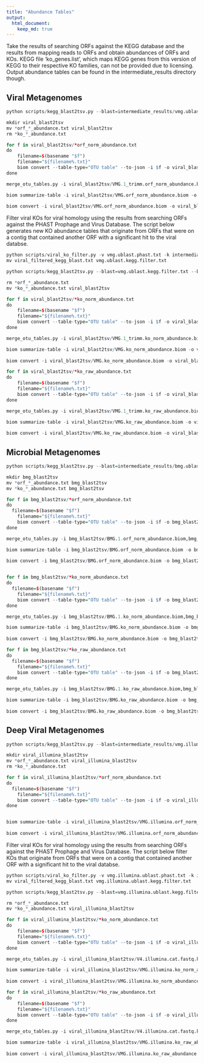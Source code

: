 ```yaml
---
title: "Abundance Tables"
output:
  html_document:
    keep_md: true
---
```


Take the results of searching ORFs against the KEGG database and the results from mapping reads to ORFs and obtain abundances of ORFs and KOs. KEGG file 'ko_genes.list', which maps KEGG genes from this version of KEGG to their respective KO families, can not be provided due to licensing. Output abundance tables can be found in the intermediate_results directory though.

## Viral Metagenomes

```r
python scripts/kegg_blast2tsv.py --blast=intermediate_results/vmg.ublast.kegg.txt --bowtie_dir=vmg_orfs_bowtie --gene_ko_mapping=kegg/genes/ko/ko_genes.list

mkdir viral_blast2tsv
mv *orf_*_abundance.txt viral_blast2tsv
rm *ko_*_abundance.txt

for f in viral_blast2tsv/*orf_norm_abundance.txt
do
	filename=$(basename "$f")
	filename="${filename%.txt}"
	biom convert --table-type="OTU table" --to-json -i $f -o viral_blast2tsv/$filename.biom
done

merge_otu_tables.py -i viral_blast2tsv/VMG.1_trimm.orf_norm_abundance.biom,viral_blast2tsv/VMG.2_trimm.orf_norm_abundance.biom,viral_blast2tsv/VMG.3_trimm.orf_norm_abundance.biom,viral_blast2tsv/VMG.4_trimm.orf_norm_abundance.biom,viral_blast2tsv/VMG.5_trimm.orf_norm_abundance.biom,viral_blast2tsv/VMG.6_trimm.orf_norm_abundance.biom,viral_blast2tsv/VMG.7_trimm.orf_norm_abundance.biom,viral_blast2tsv/VMG.8_trimm.orf_norm_abundance.biom,viral_blast2tsv/VMG.9_trimm.orf_norm_abundance.biom,viral_blast2tsv/VMG.10_trimm.orf_norm_abundance.biom,viral_blast2tsv/VMG.11_trimm.orf_norm_abundance.biom,viral_blast2tsv/VMG.12_trimm.orf_norm_abundance.biom,viral_blast2tsv/VMG.13_trimm.orf_norm_abundance.biom,viral_blast2tsv/VMG.14_trimm.orf_norm_abundance.biom,viral_blast2tsv/VMG.15_trimm.orf_norm_abundance.biom -o viral_blast2tsv/VMG.orf_norm_abundance.biom

biom summarize-table -i viral_blast2tsv/VMG.orf_norm_abundance.biom -o viral_blast2tsv/VMG.orf_norm_abundance_summarize.txt
	
biom convert -i viral_blast2tsv/VMG.orf_norm_abundance.biom -o viral_blast2tsv/VMG.orf_norm_abundance.txt --table-type="OTU table" --to-tsv
```

Filter viral KOs for viral homology using the results from searching ORFs against the PHAST Prophage and Virus Database. The script below generates new KO abundance tables that originate from ORFs that were on a contig that contained another ORF with a significant hit to the viral databse.

```r
python scripts/viral_ko_filter.py -v vmg.ublast.phast.txt -k intermediate_results/vmg.ublast.kegg.txt 
mv viral_filtered_kegg_blast.txt vmg.ublast.kegg.filter.txt

python scripts/kegg_blast2tsv.py --blast=vmg.ublast.kegg.filter.txt --bowtie_dir=vmg_orfs_bowtie --gene_ko_mapping=kegg/genes/ko/ko_genes.list

rm *orf_*_abundance.txt
mv *ko_*_abundance.txt viral_blast2tsv

for f in viral_blast2tsv/*ko_norm_abundance.txt
do
	filename=$(basename "$f")
	filename="${filename%.txt}"
	biom convert --table-type="OTU table" --to-json -i $f -o viral_blast2tsv/$filename.biom
done

merge_otu_tables.py -i viral_blast2tsv/VMG.1_trimm.ko_norm_abundance.biom,viral_blast2tsv/VMG.2_trimm.ko_norm_abundance.biom,viral_blast2tsv/VMG.3_trimm.ko_norm_abundance.biom,viral_blast2tsv/VMG.4_trimm.ko_norm_abundance.biom,viral_blast2tsv/VMG.5_trimm.ko_norm_abundance.biom,viral_blast2tsv/VMG.6_trimm.ko_norm_abundance.biom,viral_blast2tsv/VMG.7_trimm.ko_norm_abundance.biom,viral_blast2tsv/VMG.8_trimm.ko_norm_abundance.biom,viral_blast2tsv/VMG.9_trimm.ko_norm_abundance.biom,viral_blast2tsv/VMG.10_trimm.ko_norm_abundance.biom,viral_blast2tsv/VMG.11_trimm.ko_norm_abundance.biom,viral_blast2tsv/VMG.12_trimm.ko_norm_abundance.biom,viral_blast2tsv/VMG.13_trimm.ko_norm_abundance.biom,viral_blast2tsv/VMG.14_trimm.ko_norm_abundance.biom,viral_blast2tsv/VMG.15_trimm.ko_norm_abundance.biom -o viral_blast2tsv/VMG.ko_norm_abundance.biom

biom summarize-table -i viral_blast2tsv/VMG.ko_norm_abundance.biom -o viral_blast2tsv/VMG.ko_norm_abundance_summarize.txt
	
biom convert -i viral_blast2tsv/VMG.ko_norm_abundance.biom -o viral_blast2tsv/VMG.ko_norm_abundance.txt --table-type="OTU table" --to-tsv

for f in viral_blast2tsv/*ko_raw_abundance.txt
do
	filename=$(basename "$f")
	filename="${filename%.txt}"
	biom convert --table-type="OTU table" --to-json -i $f -o viral_blast2tsv/$filename.biom
done

merge_otu_tables.py -i viral_blast2tsv/VMG.1_trimm.ko_raw_abundance.biom,viral_blast2tsv/VMG.2_trimm.ko_raw_abundance.biom,viral_blast2tsv/VMG.3_trimm.ko_raw_abundance.biom,viral_blast2tsv/VMG.4_trimm.ko_raw_abundance.biom,viral_blast2tsv/VMG.5_trimm.ko_raw_abundance.biom,viral_blast2tsv/VMG.6_trimm.ko_raw_abundance.biom,viral_blast2tsv/VMG.7_trimm.ko_raw_abundance.biom,viral_blast2tsv/VMG.8_trimm.ko_raw_abundance.biom,viral_blast2tsv/VMG.9_trimm.ko_raw_abundance.biom,viral_blast2tsv/VMG.10_trimm.ko_raw_abundance.biom,viral_blast2tsv/VMG.11_trimm.ko_raw_abundance.biom,viral_blast2tsv/VMG.12_trimm.ko_raw_abundance.biom,viral_blast2tsv/VMG.13_trimm.ko_raw_abundance.biom,viral_blast2tsv/VMG.14_trimm.ko_raw_abundance.biom,viral_blast2tsv/VMG.15_trimm.ko_raw_abundance.biom -o viral_blast2tsv/VMG.ko_raw_abundance.biom

biom summarize-table -i viral_blast2tsv/VMG.ko_raw_abundance.biom -o viral_blast2tsv/VMG.ko_raw_abundance_summarize.txt
	
biom convert -i viral_blast2tsv/VMG.ko_raw_abundance.biom -o viral_blast2tsv/VMG.ko_raw_abundance.txt --table-type="OTU table" --to-tsv
```

## Microbial Metagenomes

```r
python scripts/kegg_blast2tsv.py --blast=intermediate_results/bmg.ublast.kegg.txt --bowtie_dir=bmg_orfs_bowtie --gene_ko_mapping=kegg/genes/ko/ko_genes.list

mkdir bmg_blast2tsv
mv *orf_*_abundance.txt bmg_blast2tsv
mv *ko_*_abundance.txt bmg_blast2tsv

for f in bmg_blast2tsv/*orf_norm_abundance.txt
do
  filename=$(basename "$f")
	filename="${filename%.txt}"
	biom convert --table-type="OTU table" --to-json -i $f -o bmg_blast2tsv/$filename.biom
done

merge_otu_tables.py -i bmg_blast2tsv/BMG.1.orf_norm_abundance.biom,bmg_blast2tsv/BMG.2.orf_norm_abundance.biom,bmg_blast2tsv/BMG.3.orf_norm_abundance.biom,bmg_blast2tsv/BMG.4.orf_norm_abundance.biom,bmg_blast2tsv/BMG.5.orf_norm_abundance.biom,bmg_blast2tsv/BMG.6.orf_norm_abundance.biom,bmg_blast2tsv/BMG.7.orf_norm_abundance.biom,bmg_blast2tsv/BMG.8.orf_norm_abundance.biom,bmg_blast2tsv/BMG.9.orf_norm_abundance.biom,bmg_blast2tsv/BMG.10.orf_norm_abundance.biom,bmg_blast2tsv/BMG.11.orf_norm_abundance.biom,bmg_blast2tsv/BMG.12.orf_norm_abundance.biom,bmg_blast2tsv/BMG.13.orf_norm_abundance.biom,bmg_blast2tsv/BMG.14.orf_norm_abundance.biom,bmg_blast2tsv/BMG.15.orf_norm_abundance.biom,bmg_blast2tsv/BMG.16.orf_norm_abundance.biom,bmg_blast2tsv/BMG.17.orf_norm_abundance.biom,bmg_blast2tsv/BMG.18.orf_norm_abundance.biom,bmg_blast2tsv/BMG.19.orf_norm_abundance.biom,bmg_blast2tsv/BMG.20.orf_norm_abundance.biom -o bmg_blast2tsv/BMG.orf_norm_abundance.biom

biom summarize-table -i bmg_blast2tsv/BMG.orf_norm_abundance.biom -o bmg_blast2tsv/BMG.orf_norm_abundance_summarize.txt
	
biom convert -i bmg_blast2tsv/BMG.orf_norm_abundance.biom -o bmg_blast2tsv/BMG.orf_norm_abundance.txt --table-type="OTU table" --to-tsv


for f in bmg_blast2tsv/*ko_norm_abundance.txt
do
  filename=$(basename "$f")
	filename="${filename%.txt}"
	biom convert --table-type="OTU table" --to-json -i $f -o bmg_blast2tsv/$filename.biom
done

merge_otu_tables.py -i bmg_blast2tsv/BMG.1.ko_norm_abundance.biom,bmg_blast2tsv/BMG.2.ko_norm_abundance.biom,bmg_blast2tsv/BMG.3.ko_norm_abundance.biom,bmg_blast2tsv/BMG.4.ko_norm_abundance.biom,bmg_blast2tsv/BMG.5.ko_norm_abundance.biom,bmg_blast2tsv/BMG.6.ko_norm_abundance.biom,bmg_blast2tsv/BMG.7.ko_norm_abundance.biom,bmg_blast2tsv/BMG.8.ko_norm_abundance.biom,bmg_blast2tsv/BMG.9.ko_norm_abundance.biom,bmg_blast2tsv/BMG.10.ko_norm_abundance.biom,bmg_blast2tsv/BMG.11.ko_norm_abundance.biom,bmg_blast2tsv/BMG.12.ko_norm_abundance.biom,bmg_blast2tsv/BMG.13.ko_norm_abundance.biom,bmg_blast2tsv/BMG.14.ko_norm_abundance.biom,bmg_blast2tsv/BMG.15.ko_norm_abundance.biom,bmg_blast2tsv/BMG.16.ko_norm_abundance.biom,bmg_blast2tsv/BMG.17.ko_norm_abundance.biom,bmg_blast2tsv/BMG.18.ko_norm_abundance.biom,bmg_blast2tsv/BMG.19.ko_norm_abundance.biom,bmg_blast2tsv/BMG.20.ko_norm_abundance.biom -o bmg_blast2tsv/BMG.ko_norm_abundance.biom

biom summarize-table -i bmg_blast2tsv/BMG.ko_norm_abundance.biom -o bmg_blast2tsv/BMG.ko_norm_abundance_summarize.txt
	
biom convert -i bmg_blast2tsv/BMG.ko_norm_abundance.biom -o bmg_blast2tsv/BMG.ko_norm_abundance.txt --table-type="OTU table" --to-tsv

for f in bmg_blast2tsv/*ko_raw_abundance.txt
do
  filename=$(basename "$f")
	filename="${filename%.txt}"
	biom convert --table-type="OTU table" --to-json -i $f -o bmg_blast2tsv/$filename.biom
done

merge_otu_tables.py -i bmg_blast2tsv/BMG.1.ko_raw_abundance.biom,bmg_blast2tsv/BMG.2.ko_raw_abundance.biom,bmg_blast2tsv/BMG.3.ko_raw_abundance.biom,bmg_blast2tsv/BMG.4.ko_raw_abundance.biom,bmg_blast2tsv/BMG.5.ko_raw_abundance.biom,bmg_blast2tsv/BMG.6.ko_raw_abundance.biom,bmg_blast2tsv/BMG.7.ko_raw_abundance.biom,bmg_blast2tsv/BMG.8.ko_raw_abundance.biom,bmg_blast2tsv/BMG.9.ko_raw_abundance.biom,bmg_blast2tsv/BMG.10.ko_raw_abundance.biom,bmg_blast2tsv/BMG.11.ko_raw_abundance.biom,bmg_blast2tsv/BMG.12.ko_raw_abundance.biom,bmg_blast2tsv/BMG.13.ko_raw_abundance.biom,bmg_blast2tsv/BMG.14.ko_raw_abundance.biom,bmg_blast2tsv/BMG.15.ko_raw_abundance.biom,bmg_blast2tsv/BMG.16.ko_raw_abundance.biom,bmg_blast2tsv/BMG.17.ko_raw_abundance.biom,bmg_blast2tsv/BMG.18.ko_raw_abundance.biom,bmg_blast2tsv/BMG.19.ko_raw_abundance.biom,bmg_blast2tsv/BMG.20.ko_raw_abundance.biom -o bmg_blast2tsv/BMG.ko_raw_abundance.biom

biom summarize-table -i bmg_blast2tsv/BMG.ko_raw_abundance.biom -o bmg_blast2tsv/BMG.ko_raw_abundance_summarize.txt
	
biom convert -i bmg_blast2tsv/BMG.ko_raw_abundance.biom -o bmg_blast2tsv/BMG.ko_raw_abundance.txt --table-type="OTU table" --to-tsv
```

## Deep Viral Metagenomes

```r
python scripts/kegg_blast2tsv.py --blast=intermediate_results/vmg.illumina.ublast.kegg.txt --bowtie_dir=vmg_illumina_orfs_bowtie --gene_ko_mapping=kegg/genes/ko/ko_genes.list

mkdir viral_illumina_blast2tsv
mv *orf_*_abundance.txt viral_illumina_blast2tsv
rm *ko_*_abundance.txt

for f in viral_illumina_blast2tsv/*orf_norm_abundance.txt
do
  filename=$(basename "$f")
	filename="${filename%.txt}"
	biom convert --table-type="OTU table" --to-json -i $f -o viral_illumina_blast2tsv/$filename.biom
done


biom summarize-table -i viral_illumina_blast2tsv/VMG.illumina.orf_norm_abundance.biom  -o viral_illumina_blast2tsv/VMG.illumina.orf_norm_abundance_summarize.txt
	
biom convert -i viral_illumina_blast2tsv/VMG.illumina.orf_norm_abundance.biom -o viral_illumina_blast2tsv/VMG.illumina.orf_norm_abundance.txt --table-type="OTU table" --to-tsv
```

Filter viral KOs for viral homology using the results from searching ORFs against the PHAST Prophage and Virus Database. The script below filter KOs that originate from ORFs that were on a contig that contained another ORF with a significant hit to the viral databse.

```r
python scripts/viral_ko_filter.py -v vmg.illumina.ublast.phast.txt -k intermediate_results/vmg.illumina.ublast.kegg.txt 
mv viral_filtered_kegg_blast.txt vmg.illumina.ublast.kegg.filter.txt

python scripts/kegg_blast2tsv.py --blast=vmg.illumina.ublast.kegg.filter.txt --bowtie_dir=vmg_illumina_orfs_bowtie --gene_ko_mapping=kegg/genes/ko/ko_genes.list

rm *orf_*_abundance.txt
mv *ko_*_abundance.txt viral_illumina_blast2tsv

for f in viral_illumina_blast2tsv/*ko_norm_abundance.txt
do
	filename=$(basename "$f")
	filename="${filename%.txt}"
	biom convert --table-type="OTU table" --to-json -i $f -o viral_illumina_blast2tsv/$filename.biom
done

merge_otu_tables.py -i viral_illumina_blast2tsv/V4.illumina.cat.fastq.ko_norm_abundance.biom,viral_illumina_blast2tsv/V9.illumina.cat.fastq.ko_norm_abundance.biom,viral_illumina_blast2tsv/V10.illumina.cat.fastq.ko_norm_abundance.biom,viral_illumina_blast2tsv/V11.illumina.cat.fastq.ko_norm_abundance.biom,viral_illumina_blast2tsv/V12.illumina.cat.fastq.ko_norm_abundance.biom,viral_illumina_blast2tsv/V13.illumina.cat.fastq.ko_norm_abundance.biom -o viral_illumina_blast2tsv/VMG.illumina.ko_norm_abundance.biom

biom summarize-table -i viral_illumina_blast2tsv/VMG.illumina.ko_norm_abundance.biom  -o viral_illumina_blast2tsv/VMG.illumina.ko_norm_abundance_summarize.txt
	
biom convert -i viral_illumina_blast2tsv/VMG.illumina.ko_norm_abundance.biom -o viral_illumina_blast2tsv/VMG.illumina.ko_norm_abundance.txt --table-type="OTU table" --to-tsv

for f in viral_illumina_blast2tsv/*ko_raw_abundance.txt
do
	filename=$(basename "$f")
	filename="${filename%.txt}"
	biom convert --table-type="OTU table" --to-json -i $f -o viral_illumina_blast2tsv/$filename.biom
done

merge_otu_tables.py -i viral_illumina_blast2tsv/V4.illumina.cat.fastq.ko_raw_abundance.biom,viral_illumina_blast2tsv/V9.illumina.cat.fastq.ko_raw_abundance.biom,viral_illumina_blast2tsv/V10.illumina.cat.fastq.ko_raw_abundance.biom,viral_illumina_blast2tsv/V11.illumina.cat.fastq.ko_raw_abundance.biom,viral_illumina_blast2tsv/V12.illumina.cat.fastq.ko_raw_abundance.biom,viral_illumina_blast2tsv/V13.illumina.cat.fastq.ko_raw_abundance.biom -o viral_illumina_blast2tsv/VMG.illumina.ko_raw_abundance.biom

biom summarize-table -i viral_illumina_blast2tsv/VMG.illumina.ko_raw_abundance.biom  -o viral_illumina_blast2tsv/VMG.illumina.ko_raw_abundance_summarize.txt
	
biom convert -i viral_illumina_blast2tsv/VMG.illumina.ko_raw_abundance.biom -o viral_illumina_blast2tsv/VMG.illumina.ko_raw_abundance.txt --table-type="OTU table" --to-tsv
```

